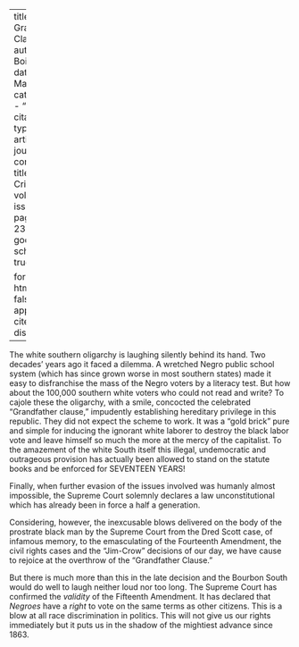 
---
title: 'The Grandfather Clause'
author: Du Bois, W.E.B.
date: Mar. 1915
categories: 
  - ""
citation: 
  type: article-journal
  container-title: The Crisis
  volume: 10
  issue: 5
  page: 231-232
google-scholar: true

format:
  html:
    toc: false
    appendix-cite-as: display
---



The white southern oligarchy is laughing silently behind its hand.
Two decades' years ago it faced a dilemma. A wretched Negro public
school system (which has since grown worse in most southern states) made
it easy to disfranchise the mass of the Negro voters by a literacy test.
But how about the 100,000 southern white voters who could not read and
write? To cajole these the oligarchy, with a smile, concocted the
celebrated "Grandfather clause," impudently establishing hereditary
privilege in this republic. They did not expect the scheme to work. It
was a "gold brick" pure and simple for inducing the ignorant white
laborer to destroy the black labor vote and leave himself so much the
more at the mercy of the capitalist. To the amazement of the white South
itself this illegal, undemocratic and outrageous provision has actually
been allowed to stand on the statute books and be enforced for SEVENTEEN
YEARS!

Finally, when further evasion of the issues involved was humanly almost
impossible, the Supreme Court solemnly declares a law unconstitutional
which has already been in force a half a generation.

Considering, however, the inexcusable blows delivered on the body of the
prostrate black man by the Supreme Court from the Dred Scott case, of
infamous memory, to the emasculating of the Fourteenth Amendment, the
civil rights cases and the "Jim-Crow" decisions of our day, we have
cause to rejoice at the overthrow of the "Grandfather Clause." 

But there is much more than this in the late decision and the Bourbon South would do well to laugh neither loud nor too long. The Supreme Court has confirmed the *validity* of the Fifteenth Amendment. It has declared that *Negroes* have a *right* to vote on the same terms as other
citizens. This is a blow at all race discrimination in politics. This
will not give us our rights immediately but it puts us in the shadow of
the mightiest advance since 1863.

